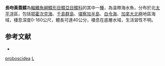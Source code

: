 {{Speciesbox
| taxon = Limanda proboscidea
| binomial_authority = [[Gilbert|Gilbert]], 1896
| image = Limanda proboscidea.jpg
| image_width = 250px
| image_caption = 長吻黃蓋鰈
| status = NE
| status_system = IUCN3.1
| synonyms = *''Myzopsetta proboscidea'', <small>Gilbert, 1896</small>
*''Pleuronectes proboscidea'', <small>Gilbert, 1896</small>
*''Pleuronectes proboscideus'', <small>Gilbert, 1896</small>
}}

'''長吻黃蓋鰈'''為[[輻鰭魚綱|輻鰭魚綱]][[鰈形目|鰈形目]][[鰈亞目|鰈亞目]][[鰈科|鰈科]]的其中一[[種|種]]，為温帶海水魚，分布於北[[太平洋|太平洋]]區，包括[[鄂霍次克海|鄂霍次克海]]、[[千島群島|千島群島]]、[[堪察加半島|堪察加半島]]、[[白令海|白令海]]、[[加拿大|加拿大]][[北極|北極]]地區海域，棲息深度0-160公尺，體長可達40公分，棲息在底層水域，生活習性不明。

==参考文献==
*{{FishBase_species|genus=Limanda|species=proboscidea|year=2014|month=3}}

{{魚類小作品}}
{{Taxonbar}}
[[Category:黃蓋鰈屬|proboscidea]]
[[Category:1896年描述的魚類|L]]